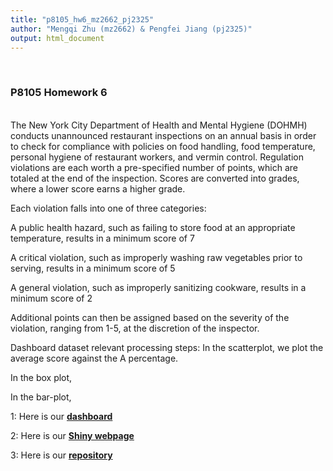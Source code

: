 ```yaml
---
title: "p8105_hw6_mz2662_pj2325" 
author: "Mengqi Zhu (mz2662) & Pengfei Jiang (pj2325)"
output: html_document
---
```


<br>

### **P8105 Homework 6**

<br>
The New York City Department of Health and Mental Hygiene (DOHMH) conducts unannounced restaurant inspections on an annual basis in order to check for compliance with policies on food handling, food temperature, personal hygiene of restaurant workers, and vermin control. Regulation violations are each worth a pre-specified number of points, which are totaled at the end of the inspection. Scores are converted into grades, where a lower score earns a higher grade.

Each violation falls into one of three categories:

A public health hazard, such as failing to store food at an appropriate temperature, results in a minimum score of 7

A critical violation, such as improperly washing raw vegetables prior to serving, results in a minimum score of 5

A general violation, such as improperly sanitizing cookware, results in a minimum score of 2

Additional points can then be assigned based on the severity of the violation, ranging from 1-5, at the discretion of the inspector.

Dashboard dataset relevant processing steps:
In the scatterplot, we plot the average score against the A percentage.

In the box plot, 

In the bar-plot, 



1: Here is our [**dashboard**](nyc_restaurant_flexboard.html)

2: Here is our [**Shiny webpage**]()

3: Here is our [**repository**](https://github.com/WendyThe13th/p8105_hw6)


 

